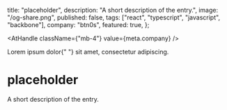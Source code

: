 
  title: "placeholder",
  description: "A short description of the entry.",
  image: "/og-share.png",
  published: false,
  tags: ["react", "typescript", "javascript", "backbone"],
  company: "btn0s",
  featured: true,
};

<AtHandle className={"mb-4"} value={meta.company} />

<PageTitle>
  Lorem ipsum dolor{" "}
  <PageTitleHighlight block>
    sit amet, consectetur adipiscing.
  </PageTitleHighlight>
</PageTitle>

<EntryImageWithCaption src={meta.image} caption="DEFAULT_CAPTION" />

# placeholder

A short description of the entry.

